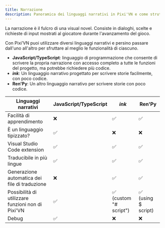 ```yaml
---
title: Narrazione
description: Panoramica dei linguaggi narrativi in ​​Pixi'VN e come strutturare storie interattive utilizzando dialoghi, scelte e richieste di input.
---
```


La narrazione è il fulcro di una visual novel. Consiste in <DynamicLink href="/start/dialogue">dialoghi</DynamicLink>, <DynamicLink href="/start/choices">scelte</DynamicLink> e <DynamicLink href="/start/input">richieste di input</DynamicLink> mostrati al giocatore durante l'avanzamento del gioco.

Con Pixi’VN puoi utilizzare diversi linguaggi narrativi e persino passare dall'uno all'altro per sfruttare al meglio le funzionalità di ciascuno.

- **JavaScript/TypeScript**: linguaggio di programmazione che consente di scrivere la propria narrazione con accesso completo a tutte le funzioni del progetto, ma potrebbe richiedere più codice.
- **<DynamicLink href="/ink">_ink_</DynamicLink>**: Un linguaggio narrativo progettato per scrivere storie facilmente, con poco codice.
- **<DynamicLink href="/renpy">Ren'Py</DynamicLink>**: Un altro linguaggio narrativo per scrivere storie con poco codice.

| Linguaggi narrativi                               | JavaScript/TypeScript | _ink_                                                                 | Ren'Py             |
| ------------------------------------------------- | --------------------- | --------------------------------------------------------------------- | ------------------ |
| Facilità di apprendimento                         | ❌                     | ✅                                                                     | ✅                  |
| È un linguaggio tipizzato?                        | ✅                     | ❌                                                                     | ❌                  |
| Visual Studio Code extension                      | ✅                     | ✅                                                                     | ✅                  |
| Traducibile in più lingue                         | ✅                     | ✅                                                                     | ✅                  |
| Generazione automatica dei file di traduzione     | ❌                     | ✅                                                                     | ✅                  |
| Possibilità di utilizzare funzioni non di Pixi'VN | ✅                     | ✅  (<DynamicLink href="/ink/hashtag">custom "# script"</DynamicLink>) | ✅ (using $ script) |
| Debug                                             | ✅                     | ❌                                                                     | ❌                  |

